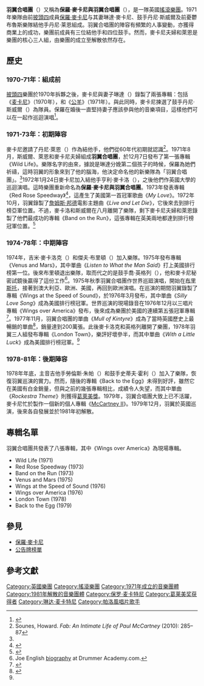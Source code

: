 {{noteTA
|G1=Music
|G2=Show
|T=zh-cn:羽翼乐队; zh-hk:羽翼合唱團; zh-tw:羽翼合唱團
|1=zh-cn:麦卡特尼; zh-hk:麥卡尼; zh-tw:麥卡尼;
|2=zh-cn:披头士; zh-hk:披頭四; zh-tw:披頭四;
|3=zh-cn:羽翼乐队; zh-hk:羽翼合唱團; zh-tw:羽翼合唱團
}}
{{Infobox musical artist
| <!-- See Wikipedia:WikiProject Musicians -->
| name                = Wings<br>羽翼合唱團
| image               = Paul_McCartney_with_Linda_McCartney_-_Wings_-_1976.jpg
| caption             = 琳達和保羅·麥卡尼攝於1976年
| image_size          = 
| landscape           = Yes
| background          = group_or_band
| alias               = Suzy and the Red Stripes<br>The Country Hams
| origin              = {{UK}}
| genre               = [[搖滾樂|搖滾樂]]、[[軟式搖滾|軟式搖滾]]<ref>{{cite web |last=Erlewine |first=Stephen Thomas |url=http://www.allmusic.com/artist/wings-mn0000956707 |title=Wings – Music Biography, Credits and Discography |publisher=AllMusic |date= |accessdate=11 April 2013 |archive-date=2015-05-03 |archive-url=https://web.archive.org/web/20150503192809/http://www.allmusic.com/artist/wings-mn0000956707 |dead-url=no }}</ref><ref>{{cite web |last=Erlewine |first=Stephen Thomas |url=http://www.allmusic.com/album/london-town-mw0000194661 |title=London Town – Paul McCartney, Wings : Songs, Reviews, Credits, Awards |publisher=AllMusic |date=31 March 1978 |accessdate=11 April 2013 |archive-date=2015-07-17 |archive-url=https://web.archive.org/web/20150717125348/http://www.allmusic.com/album/london-town-mw0000194661 |dead-url=no }}</ref>
| years_active        = 1971年–1981年
| label               = [[蘋果唱片|蘋果唱片]]、[[哥倫比亞唱片|哥倫比亞唱片]]<br>[[Capitol_Records|Capitol]]、[[Parlophone|Parlophone]]
| current_members     = 
| past_members        = {{unbulleted list|[[保羅·麥卡尼|保羅·麥卡尼]]|琳達·麥卡尼|丹尼·斯威爾|丹尼·莱恩|亨利·麥卡洛|吉米·麥卡洛克|傑夫·布里頓|喬·英格列|史蒂夫·霍利|勞倫斯·朱帕}}
}}

'''羽翼合唱團'''（{{lang-en|Wings}}）又稱為'''保羅·麥卡尼與羽翼合唱團'''（{{lang-en|Paul McCartney and Wings}}），是一隊英國[[搖滾樂|搖滾]][[流行樂團|樂團]]。1971年樂隊由前[[披頭四|披頭四]]成員[[保羅·麥卡尼|保羅·麥卡尼]]与其妻琳達·麥卡尼、鼓手丹尼·斯威爾及前憂鬱布魯斯樂隊結他手丹尼·莱恩組成。羽翼合唱團的陣容有頻繁的人事變動，亦獲得商業上的成功，樂團前成員有三位結他手和四位鼓手。然而，麥卡尼夫婦和萊恩是樂團的核心三人組，由樂團的成立至解散依然存在。

==歷史==
===1970-71年：組成前===
[[披頭四|披頭四]]樂團於1970年拆夥之後，麥卡尼與妻子琳達（{{lang-en|Linda McCartney}}）錄製了兩張專輯：包括《[[McCartney_(专辑)|麦卡尼]]》（1970年），和《[[RAM_(专辑)|公羊]]》（1971年）。與此同時，麥卡尼揀選了鼓手丹尼·斯威爾（{{lang-en|Denny Seiwell}}）為隊員。保羅在婚後一直堅持妻子應該參與他的音樂項目，這樣他們可以在一起作巡迴演唱<ref name="Lewisohn">{{cite book | last=Lewisohn |first=Mark | title=Wingspan| publisher=Little, Brown and Company (New York)| year=2002 | isbn=0-316-86032-8}}</ref>。

===1971-73年：初期陣容===
麥卡尼邀請了丹尼·萊恩（{{lang-en|Denny Laine}}）作為結他手，他們從60年代初期就認識<ref>Sounes, Howard. ''Fab: An Intimate Life of Paul McCartney'' (2010): 285–87</ref>。1971年8月，斯威爾、萊恩和麥卡尼夫婦組成'''羽翼合唱團'''，於12月7日發布了第一張專輯《Wild Life》。樂隊名字的由來，據說是琳達分娩第二個孩子的時候，保羅為她們祈禱，這時羽翼的形象來到了他的腦海，他決定命名他的新樂隊為「羽翼合唱團」。<ref name="Lewisohn"/>1972年1月24日麥卡尼加入結他手亨利·麥卡洛（{{lang-en|Henry McCullough}}），之後他們作英國大學的巡迴演唱。這時樂團重新命名為'''保羅·麥卡尼與羽翼合唱團'''。1973年發表專輯《Red Rose Speedway》<ref>{{cite book|last=Mulligan |first=Kate Siobhan |title=The Beatles: A Musical Biography |url=https://archive.org/details/beatlesmusicalbi0000mull |year=2010 |publisher=Greenwood |location=Santa Barbara, Calif. |isbn=9780313376863 |page=[https://archive.org/details/beatlesmusicalbi0000mull/page/150 150]}}</ref>，這產生了美國第一首冠軍歌曲《''My Love''》。1972年10月，羽翼錄製了[[詹姆斯·邦德|詹姆斯·邦德]]電影主題曲《''Live and Let Die''》，它後來去到排行榜亞軍位置。不過，麥卡洛和斯威爾在八月離開了樂隊，剩下麥卡尼夫婦和萊恩錄製了他們最成功的專輯《Band on the Run》，這張專輯在英美兩地都達到排行榜冠軍位置。<ref name=OCC>{{cite web |title=Official Charts: Paul McCartney |url=http://www.theofficialcharts.com/artist/_/paul%20mccartney/ |publisher=The Official UK Charts Company |accessdate=18 April 2013 |archive-date=2013-01-26 |archive-url=https://www.webcitation.org/6DxTkg7CQ?url=http://www.officialcharts.com/artist/_/paul%20mccartney/ |dead-url=no }}</ref>

===1974-78年：中期陣容===
1974年，吉米·麥卡洛克（{{lang-en|Jimmy McCulloch}}）和傑夫·布里頓（{{lang-en|Geoff Britton}}）加入樂隊。1975年發布專輯《Venus and Mars》，其中單曲《''Listen to What the Man Said''》打上美國排行榜第一位。後來布里頓退出樂隊，取而代之的是鼓手喬·英格列（{{lang-en|Joe English}}），他和麥卡尼秘密試鏡後贏得了這份工作<ref>Joe English [http://www.drummeracademy.com/drummers.php?id=111 biography] {{webarchive|url=https://web.archive.org/web/20070928205409/http://www.drummeracademy.com/drummers.php?id=111 |date=2007-09-28 }} at Drummer Academy.com.</ref>。1975年秋季羽翼合唱團作世界巡廻演唱，開始在[[布里斯托|布里斯托]]，接著到澳大利亞、歐洲、美國，再回到歐洲演唱。在巡演的期間羽翼錄製了專輯《Wings at the Speed of Sound》，於1976年3月發布，其中單曲《''Silly Love Song''》成為美國排行榜冠軍。世界巡演的現場錄音在1976年12月以三唱片專輯《Wings over America》發布，後來成為樂團於美國的連續第五張冠軍專輯<ref>{{cite web |url=http://www.paulmccartney.com/albums/10468-wings-over-america |title=Wings Over America |publisher=paulmccartney.com |date= |accessdate=15 April 2013 |archive-date=2013-04-15 |archive-url=https://web.archive.org/web/20130415122346/http://www.paulmccartney.com/albums/10468-wings-over-america |dead-url=no }}</ref>。1977年11月，羽翼合唱團的單曲《''Mull of Kintyre''》成為了當時英國歷史上最暢銷的單曲<ref name="ukcharts">{{cite web|url=http://ukcharts.20m.com/bestsell.html|title=UK Top 10 Best Selling Singles|work=UK Charts|accessdate=23 December 2009|archive-date=2012-07-14|archive-url=https://www.webcitation.org/698rAluKb?url=http://ukcharts.20m.com/bestsell.html|dead-url=no}}</ref>，銷量達到200萬張。此後麥卡洛克和英格列離開了樂團，1978年羽翼三人組發布專輯《London Town》，樂評好壞參半，而其中單曲《''With a Little Luck''》成為美國排行榜冠軍。<ref name=OCC/>

===1978-81年：後期陣容===
1978年年底，主音吉他手勞倫斯·朱帕（{{lang-en|Laurence Juber}}）和鼓手史蒂夫·霍利（{{lang-en|Steve Holley}}）加入了樂隊，恢復羽翼巡演的實力。然而，隨後的專輯《Back to the Egg》未得到好評，雖然它在美國有白金銷量，但與之前的幾張專輯相比，成績令人失望，而其中單曲《''Rockestra Theme''》則獲得[[葛萊美獎|葛萊美獎]]。1979年，羽翼合唱團大致上已不活躍，麥卡尼忙於製作一個新的個人專輯《[[McCartney_II|McCartney II]]》。1979年12月，羽翼於英國巡演，後來各自發展並於1981年初解散。

==專輯名單== 
羽翼合唱團共發表了八張專輯，其中《Wings over America》為現場專輯。
* Wild Life (1971)
* Red Rose Speedway (1973)
* Band on the Run (1973)
* Venus and Mars (1975)
* Wings at the Speed of Sound (1976)
* Wings over America (1976)
* London Town (1978)
* Back to the Egg (1979)

==參見==
*[[保羅·麥卡尼|保羅·麥卡尼]]
*[[公告牌榜單|公告牌榜單]]

==參考文獻==
{{Reflist|colwidth=30em}}

{{Authority control}}
[[Category:英國樂團|Category:英國樂團]]
[[Category:搖滾樂團|Category:搖滾樂團]]
[[Category:1971年成立的音樂團體|Category:1971年成立的音樂團體]]
[[Category:1981年解散的音樂團體|Category:1981年解散的音樂團體]]
[[Category:保罗·麦卡特尼|Category:保罗·麦卡特尼]]
[[Category:葛莱美奖获得者|Category:葛莱美奖获得者]]
[[Category:琳达·麦卡特尼|Category:琳达·麦卡特尼]]
[[Category:帕洛風唱片歌手|Category:帕洛風唱片歌手]]
